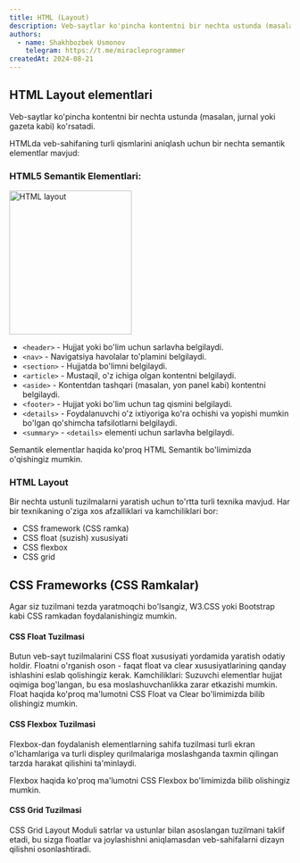 ```yaml
---
title: HTML (Layout)
description: Veb-saytlar ko'pincha kontentni bir nechta ustunda (masalan, jurnal yoki gazeta kabi) ko'rsatadi.
authors:
  - name: Shakhbozbek Usmonov
    telegram: https://t.me/miracleprogrammer
createdAt: 2024-08-21
---
```



## HTML Layout elementlari
Veb-saytlar ko'pincha kontentni bir nechta ustunda (masalan, jurnal yoki gazeta kabi) ko'rsatadi.

HTMLda veb-sahifaning turli qismlarini aniqlash uchun bir nechta semantik elementlar mavjud:

### HTML5 Semantik Elementlari:
<div className="flex flex-col md:flex-row items-start md:gap-10">
  <Image src='/images/html/layout.png' width='219' height='258' alt='HTML layout'/>

  - `<header>` - Hujjat yoki bo'lim uchun sarlavha belgilaydi.
  - `<nav>` - Navigatsiya havolalar to'plamini belgilaydi.
  - `<section>` - Hujjatda bo'limni belgilaydi.
  - `<article>` - Mustaqil, o'z ichiga olgan kontentni belgilaydi.
  - `<aside>` - Kontentdan tashqari (masalan, yon panel kabi) kontentni belgilaydi.
  - `<footer>` - Hujjat yoki bo'lim uchun tag qismini belgilaydi.
  - `<details>` - Foydalanuvchi o'z ixtiyoriga ko'ra ochishi va yopishi mumkin bo'lgan qo'shimcha tafsilotlarni belgilaydi.
  - `<summary>` - `<details>` elementi uchun sarlavha belgilaydi.
</div>


Semantik elementlar haqida ko'proq HTML Semantik bo'limimizda o'qishingiz mumkin.

### HTML Layout
Bir nechta ustunli tuzilmalarni yaratish uchun to'rtta turli texnika mavjud. Har bir texnikaning o'ziga xos afzalliklari va kamchiliklari bor:

- CSS framework (CSS ramka)
- CSS float (suzish) xususiyati
- CSS flexbox
- CSS grid

## CSS Frameworks (CSS Ramkalar)
Agar siz tuzilmani tezda yaratmoqchi bo'lsangiz, W3.CSS yoki Bootstrap kabi CSS ramkadan foydalanishingiz mumkin.

#### CSS Float Tuzilmasi
Butun veb-sayt tuzilmalarini CSS float xususiyati yordamida yaratish odatiy holdir. Floatni o'rganish oson - faqat float va clear xususiyatlarining qanday ishlashini eslab qolishingiz kerak. Kamchiliklari: Suzuvchi elementlar hujjat oqimiga bog'langan, bu esa moslashuvchanlikka zarar etkazishi mumkin. Float haqida ko'proq ma'lumotni CSS Float va Clear bo'limimizda bilib olishingiz mumkin.

#### CSS Flexbox Tuzilmasi
Flexbox-dan foydalanish elementlarning sahifa tuzilmasi turli ekran o'lchamlariga va turli displey qurilmalariga moslashganda taxmin qilingan tarzda harakat qilishini ta'minlaydi.

Flexbox haqida ko'proq ma'lumotni CSS Flexbox bo'limimizda bilib olishingiz mumkin.

#### CSS Grid Tuzilmasi
CSS Grid Layout Moduli satrlar va ustunlar bilan asoslangan tuzilmani taklif etadi, bu sizga floatlar va joylashishni aniqlamasdan veb-sahifalarni dizayn qilishni osonlashtiradi.
